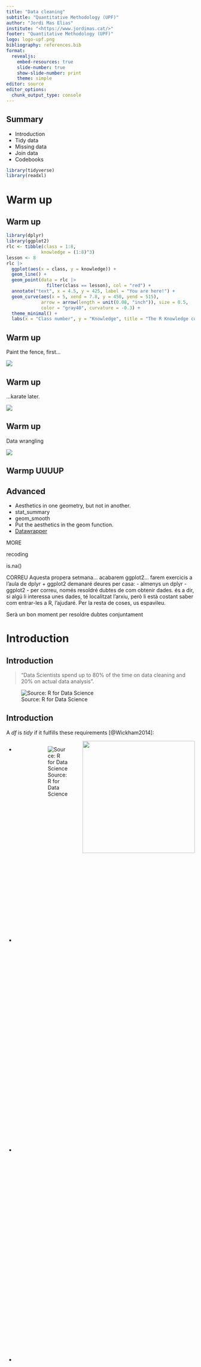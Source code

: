 ```yaml
---
title: "Data cleaning"
subtitle: "Quantitative Methodology (UPF)"
author: "Jordi Mas Elias"
institute: "<https://www.jordimas.cat/>"
footer: "Quantitative Methodology (UPF)"
logo: logo-upf.png
bibliography: references.bib
format: 
  revealjs:
    embed-resources: true
    slide-number: true
    show-slide-number: print
    theme: simple
editor: source
editor_options: 
  chunk_output_type: console
---
```


## Summary

-   Introduction
-   Tidy data
-   Missing data
-   Join data
-   Codebooks

```r
library(tidyverse)
library(readxl)
```

# Warm up {background-color="#e8e8e8"}

## Warm up

```r
library(dplyr)
library(ggplot2)
rlc <- tibble(class = 1:8,
             knowledge = (1:8)^3)
lesson <- 8
rlc |> 
  ggplot(aes(x = class, y = knowledge)) +
  geom_line() +
  geom_point(data = rlc |> 
               filter(class == lesson), col = "red") +
  annotate("text", x = 4.5, y = 425, label = "You are here!") +
  geom_curve(aes(x = 5, xend = 7.8, y = 450, yend = 515),
             arrow = arrow(length = unit(0.08, "inch")), size = 0.5,
             color = "gray40", curvature = -0.3) +
  theme_minimal() +
  labs(x = "Class number", y = "Knowledge", title = "The R Knowledge curve")
```


## Warm up

Paint the fence, first...

![](img/paint_fence.jpeg)

## Warm up

...karate later.

![](img/karate-practice.gif)


## Warm up

Data wrangling

![](img/minority.gif)




## Warmp UUUUP


## Advanced

- Aesthetics in one geometry, but not in another.
- stat_summary
- geom_smooth
- Put the aesthetics in the geom function.
- [Datawrapper](https://xarxanet.org/informatic/recursos/com-fer-un-grafic-interactiu-amb-datawrapper)


MORE

recoding

is.na()


CORREU
Aquesta propera setmana...
acabarem ggplot2...
farem exercicis a l'aula de dplyr + ggplot2
demanaré deures per casa:
- almenys un dplyr
- ggplot2
- per correu, només resoldré dubtes de com obtenir dades. és a dir, si algú li interessa unes dades, té localitzat l'arxiu, però li està costant saber com entrar-les a R, l'ajudaré. Per la resta de coses, us espavileu.

Serà un bon moment per resoldre dubtes conjuntament



# Introduction {background-color="#e8e8e8"}

## Introduction

> "Data Scientists spend up to 80% of the time on data cleaning and 20% on actual data analysis".

![Source: R for Data Science](img/whole-game.png)


## Introduction {.scrollable}

A _df_ is *tidy* if it fulfills these requirements [@Wickham2014]:

![](img/wickham.jpeg){style="float:right;" width="300"}

::: columns
::: {.column width="65%"}

- Each _df_ has one **unit of observation**.
- **Observations** represented in the rows.
- **Variables** represented in the columns.
- Each **cell** indicates a value.
:::

::: {.column width="30%"}
:::

![Source: R for Data Science](img/tidydata.png)
:::

## Introduction

Why do we need to clean data? 

- Data is not tidy.
- Data is in many datasets.
- Data is missing.

## Introduction

**Load packages.**

```r
library(dplyr)
library(readr)
library(tidyr)
library(countrycode)
```

![](img/r-packages.png){style="float:center;" width="650"}




# Tidy data {background-color="#e8e8e8"}



## Untidy dataframes? {.smaller}

Number of TB cases documented by the WHO in Afghanistan, Brazil, and China between 1999 and 2000 (cases & population).

:::: {.columns}

::: {.column width="50%"}
Table A
```r
table3
```

Table B
```r
table1
```
:::

::: {.column width="50%"}
Table C

```r
table2
```

Table D
```r
table4a
```
:::
::::



## A tidy dataframe

NOO ANOTHER

Correlates of War [Intra-State War Data](https://correlatesofwar.org/data-sets/cow-war/)

```r
interstate <- read_csv("data/Intra-StateWarData_v4.1.csv")
interstate |> 
  select(WarName, WarType, SideA, SideB)
```

## An untidy dataframe

PEW Research [Religious Landscape Study](https://www.pewresearch.org/religion/religious-landscape-study/)^[More datasets available in the `tidyr::` package.]

```r
tidyr::relig_income |> 
  select(1:6)
```



## Pivoting data

We change the rows and columns of the dataframe keeping the same information.

- Pivot longer
```
pivot_longer(df, cols, names_to, names_to)
```

- Pivot wider
```
pivot_wider(df, names_from, values_from)
```

- Separate

```
separate(df, col, into, sep)
```

- Unite

```
unite(df, col, ..., sep)
```


#  Join data {background-color="#e8e8e8"}

## Join data

## Classifications

- States: [Countrycode](https://www.rdocumentation.org/packages/countrycode/versions/1.4.0/topics/countrycode), [ISO 3166-1](https://www.iso.org/iso-3166-country-codes.html), [Eurostat](https://ec.europa.eu/eurostat/statistics-explained/index.php?title=Glossary:Country_codes).
- Regions: [UN](https://population.un.org/wpp/DefinitionOfRegions/).
- Intergovernmental Organizations: [COW](https://correlatesofwar.org/data-sets/igos/)
- Political parties: [Party facts](https://partyfacts.herokuapp.com).
- Regions: 3166-2.
- Municipalities: [IDESCAT](https://www.idescat.cat/codis/?id=50&n=9), [INE](https://www.ine.es/daco/daco42/codmun/codmunmapa.htm).
- Census sections: [IDESCAT](https://www.idescat.cat/codis/?id=50&n=81).







#  Missing data {background-color="#e8e8e8"}


## Why they are missing?

NA (Not Available)

Related with the state capacity to collect them [@Stone2008]

Check the World Bank

Small or underdeveloped states






#  Codebooks {background-color="#e8e8e8"}



##  Bibliography {background-color="#e8e8e8"}
